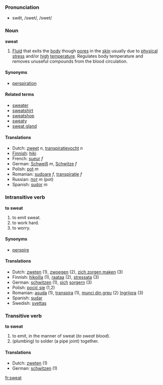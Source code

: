 ===Pronunciation===
*swĕt, /swet/, /swet/

=== Noun ===
'''sweat'''

#[[Fluid]] that exits the [[body]] though [[pore]]s in the [[skin]] usually due to [[physical]] [[stress]] and/or [[high]] [[temperature]]. Regulates body temperature and removes unuseful compounds from the blood circulation.

====Synonyms====
*[[perspiration]]

====Related terms====
*[[sweater]]
*[[sweatshirt]]
*[[sweatshop]]
*[[sweaty]]
*[[sweat gland]]

====Translations====
*Dutch: [[zweet]] ''n'', [[transpiratievocht]] ''n''
*[[Finnish]]: [[hiki]]
*French: [[sueur]] ''f''
*German: [[Schweiß]] ''m'', [[Schwitze]] ''f''
*Polish: [[pot]] ''m''
*Romanian: [[sudoare]] ''f'', [[transpiraţie]] ''f''
*Russian: [[пот]] ''m'' (pot)
*Spanish: [[sudor]] ''m''

=== Intransitive verb ===
'''to sweat'''

#to emit sweat.
#to work hard.
#to worry.

====Synonyms====
*[[perspire]]

====Translations====
*Dutch: [[zweten]] (1), [[zwoegen]] (2), [[zich zorgen maken]] (3)
*Finnish: [[hikoilla]] (1), [[raataa]] (2), [[stressata]] (3)
*German: [[schwitzen]] (1), [[sich]] [[sorgern]] (3)
*Polish: [[pocić się]] (1,2)
*Romanian: [[asuda]] (1), [[transpira]] (1), [[munci din greu]] (2) [[îngrijora]] (3)
*Spanish: [[sudar]]
*Swedish: [[svettas]]

=== Transitive verb ===
'''to sweat'''

#to emit, in the manner of sweat (''to sweat blood'').
#(plumbing) to solder (a pipe joint) together.

====Translations====
*Dutch: [[zweten]] (1)
*German: [[schwitzen]] (1)

[[fr:sweat]]